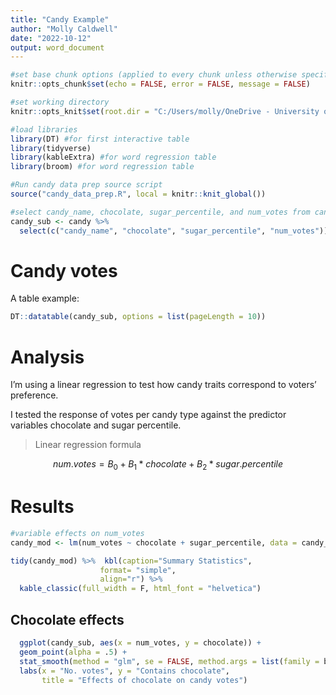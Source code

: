 ---
title: "Candy Example"
author: "Molly Caldwell"
date: "2022-10-12"
output: word_document
---

```{r setup, include = FALSE}
#set base chunk options (applied to every chunk unless otherwise specified)
knitr::opts_chunk$set(echo = FALSE, error = FALSE, message = FALSE)

#set working directory
knitr::opts_knit$set(root.dir = "C:/Users/molly/OneDrive - University of Wyoming/Documents/UWyo/Workshops_seminars/RMarkdown/Merkle Lab 10.2022/")
```

```{r Load libraries}
#load libraries
library(DT) #for first interactive table
library(tidyverse)
library(kableExtra) #for word regression table
library(broom) #for word regression table
```

```{r, include = FALSE}
#Run candy data prep source script
source("candy_data_prep.R", local = knitr::knit_global())
```

```{r, include = FALSE}
#select candy_name, chocolate, sugar_percentile, and num_votes from candy
candy_sub <- candy %>%
  select(c("candy_name", "chocolate", "sugar_percentile", "num_votes"))
```


# Candy votes {-}

::: {#Table1}
A table example:
:::

```{r}
DT::datatable(candy_sub, options = list(pageLength = 10))
```

# Analysis {-}

I'm using a linear regression to test how candy traits correspond to voters' preference.

I tested the response of votes per candy type against the predictor variables chocolate and sugar percentile.

> Linear regression formula

::: {#eq1} 
:::

$$num.votes=B_0+B_1*chocolate+B_2*sugar.percentile$$

# Results {-}

```{r message = FALSE, warning = FALSE}
#variable effects on num_votes
candy_mod <- lm(num_votes ~ chocolate + sugar_percentile, data = candy_sub)

tidy(candy_mod) %>%  kbl(caption="Summary Statistics",
                    format= "simple",
                    align="r") %>%
  kable_classic(full_width = F, html_font = "helvetica")
```

## Chocolate effects {-}

```{r chocolate plot, warning = FALSE, fig.align='center'}
  ggplot(candy_sub, aes(x = num_votes, y = chocolate)) + 
  geom_point(alpha = .5) +
  stat_smooth(method = "glm", se = FALSE, method.args = list(family = binomial)) +
  labs(x = "No. votes", y = "Contains chocolate",
       title = "Effects of chocolate on candy votes")

```

